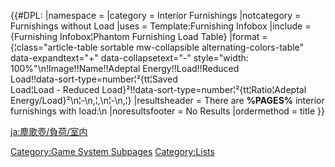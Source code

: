 {{SereniteaPotTabs}}
{{CustomTabs
|rootpage  = Serenitea Pot/Load
|namespace = 
|class     = custom-tabs-secondary
|tab1      = Overview
|tab2      = Exterior
|tab3      = Interior
}}

{{#DPL:
|namespace       = 
|category        = Interior Furnishings
|notcategory     = Furnishings without Load
|uses            = Template:Furnishing Infobox
|include         = {Furnishing Infobox¦Phantom Furnishing Load Table}
|format          = {¦class="article-table sortable mw-collapsible alternating-colors-table" data-expandtext="+" data-collapsetext="-" style="width: 100%"\n!Image!!Name!!Adeptal Energy!!Load!!Reduced<br>Load!!data-sort-type=number¦²{tt¦Saved<br>Load¦Load - Reduced Load}²!!data-sort-type=number¦²{tt¦Ratio¦Adeptal Energy/Load}²\n¦-\n,¦,\n¦-\n,¦}
|resultsheader   = There are '''%PAGES%''' interior furnishings with load:\n
|noresultsfooter = No Results
|ordermethod     = title
}}

[[Category:Game System Subpages]]
[[Category:Lists]]

[[ja:塵歌壺/負荷/室内]]